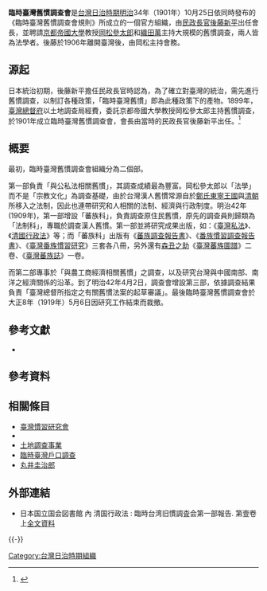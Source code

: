 {{japanese|japanese=臨時台湾旧慣調査会|kana=りんじたいわんきゅうかんちょうさかい |romaji=Rinji Taiwan Kyūkan Chōsakai|kyu=臨時臺灣舊慣調査會}}

'''臨時臺灣舊慣調查會'''是[[台灣日治時期|台灣日治時期]][[明治|明治]]34年（1901年）10月25日依同時發布的《臨時臺灣舊慣調查會規則》所成立的一個官方組織，由[[民政長官|民政長官]][[後藤新平|後藤新平]]出任會長，並聘請[[京都帝國大學|京都帝國大學]]教授[[岡松參太郎|岡松參太郎]]和[[織田萬|織田萬]]主持大規模的舊慣調查，兩人皆為法學者。後藤於1906年離開臺灣後，由岡松主持會務。

==源起==
日本統治初期，後藤新平擔任民政長官時認為，為了確立對臺灣的統治，需先進行舊慣調查，以制訂各種政策，「臨時臺灣舊慣」即為此種政策下的產物。1899年，[[臺灣總督府|臺灣總督府]]以土地調查局經費，委託京都帝國大學教授岡松參太郎主持舊慣調查，於1901年成立臨時臺灣舊慣調查會，會長由當時的民政長官後藤新平出任。<ref name="國立臺灣歷史博物館">{{cite web|author1=[[國立臺灣歷史博物館|國立臺灣歷史博物館]]|title=斯土斯民-臺灣的故事「精密調查與科學治理」：《臨時臺灣舊慣調查會第一部調查第一回報告書下卷》|url=http://the.nmth.gov.tw/nmth/zh-TW/Item/Detail/f9427bb1-78b9-4f02-9730-ee8e79196b0f|agency=國立臺灣歷史博物館|work=斯土斯民展品列表 - 斯土斯民-臺灣的故事|access-date=2018-01-29|archive-date=2019-05-04|archive-url=https://web.archive.org/web/20190504161517/https://the.nmth.gov.tw/nmth/zh-TW/Item/Detail/f9427bb1-78b9-4f02-9730-ee8e79196b0f|dead-url=no}}</ref>

==概要==
最初，臨時臺灣舊慣調查會組織分為二個部。

第一部負責「與公私法相關舊慣」，其調查成績最為豐富。岡松參太郎以「法學」而不是「宗教文化」為調查基礎，由於台灣漢人舊慣常源自於[[東寧王國|鄭氏東寧王國]]與[[清朝|清朝]]所移入之法制，因此也連帶研究和人相關的法制、經濟與行政制度。明治42年(1909年)，第一部增設「蕃族科」，負責調查原住民舊慣，原先的調查員則歸類為「法制科」，專職於調查漢人舊慣。第一部並將研究成果出版，如：《[[臺灣私法|臺灣私法]]》、《[[清國行政法|清國行政法]]》等；而「蕃族科」出版有《[[蕃族調查報告書|蕃族調查報告書]]》、《[[番族慣習調查報告書|番族慣習調查報告書]]》、《[[臺灣番族慣習研究|臺灣番族慣習研究]]》三套各八冊，另外還有[[森丑之助|森丑之助]]《[[臺灣蕃族圖譜|臺灣蕃族圖譜]]》二卷、《[[臺灣蕃族誌|臺灣蕃族誌]]》一卷。

而第二部專事於「與農工商經濟相關舊慣」之調查，以及研究台灣與中國南部、南洋之經濟關係的沿革。到了明治42年4月2日，調查會增設第三部，依據調查結果負責「臺灣總督所指定之有關舊慣法案的起草審議」。最後臨時臺灣舊慣調查會於大正8年（1919年）5月6日因研究工作結束而裁撤。

== 參考文獻 ==
{{refbegin}}
*{{Cite book zh | author = 臺灣總督府臨時臺灣舊慣調查會 | title = 番族慣習調查報告書 | format = | location = 臺北 | publisher = 中央研究院 | date = 1996年 | pages = }}
{{refend}}

== 參考資料 ==
{{reflist}}

==相關條目==
* [[臺灣慣習研究會|臺灣慣習研究會]]
*{{link-ja|兒玉後藤政治|児玉・後藤政治}}
*[[土地調查事業|土地調查事業]]
*[[臨時臺灣戶口調查|臨時臺灣戶口調查]]
*[[丸井圭治郎|丸井圭治郎]]

==外部連結==
* 日本国立国会図書館 內  清国行政法 : 臨時台湾旧慣調査会第一部報告. 第壹卷上[http://dl.ndl.go.jp/info:ndljp/pid/1874611 全文資料] {{Wayback|url=http://dl.ndl.go.jp/info:ndljp/pid/1874611 |date=20190502145923 }}
{{-}}
{{台灣日治時期歷史事件}}

[[Category:台灣日治時期組織|Category:台灣日治時期組織]]